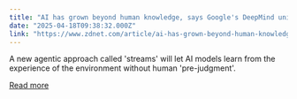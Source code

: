 ```yaml
---
title: "AI has grown beyond human knowledge, says Google's DeepMind unit"
date: "2025-04-18T09:38:32.000Z"
link: "https://www.zdnet.com/article/ai-has-grown-beyond-human-knowledge-says-googles-deepmind-unit/"
---
```


A new agentic approach called 'streams' will let AI models learn from the experience of the environment without human 'pre-judgment'.

[Read more](https://www.zdnet.com/article/ai-has-grown-beyond-human-knowledge-says-googles-deepmind-unit/)

